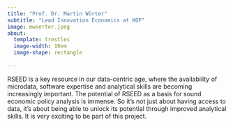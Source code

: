 ```yaml
---
title: "Prof. Dr. Martin Wörter"
subtitle: "Lead Innovation Economics at KOF"
image: mwoerter.jpeg
about:
  template: trestles
  image-width: 10em
  image-shape: rectangle
  
---
```



RSEED is a key resource in our data-centric age, where the availability of microdata, software expertise and analytical skills are becoming increasingly important. The potential of RSEED as a basis for sound economic policy analysis is immense. So it's not just about having access to data, it's about being able to unlock its potential through improved analytical skills. It is very exciting to be part of this project.
